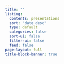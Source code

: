 ```yaml
---
title: ""
listing:
  contents: presentations
  sort: "date desc"
  type: default
  categories: false
  sort-ui: false
  filter-ui: false
  feed: false
page-layout: full
title-block-banner: true
---
```


